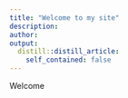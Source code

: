 ```yaml
---
title: "Welcome to my site"
description:
author:
output:
  distill::distill_article:
    self_contained: false
---
```


Welcome

